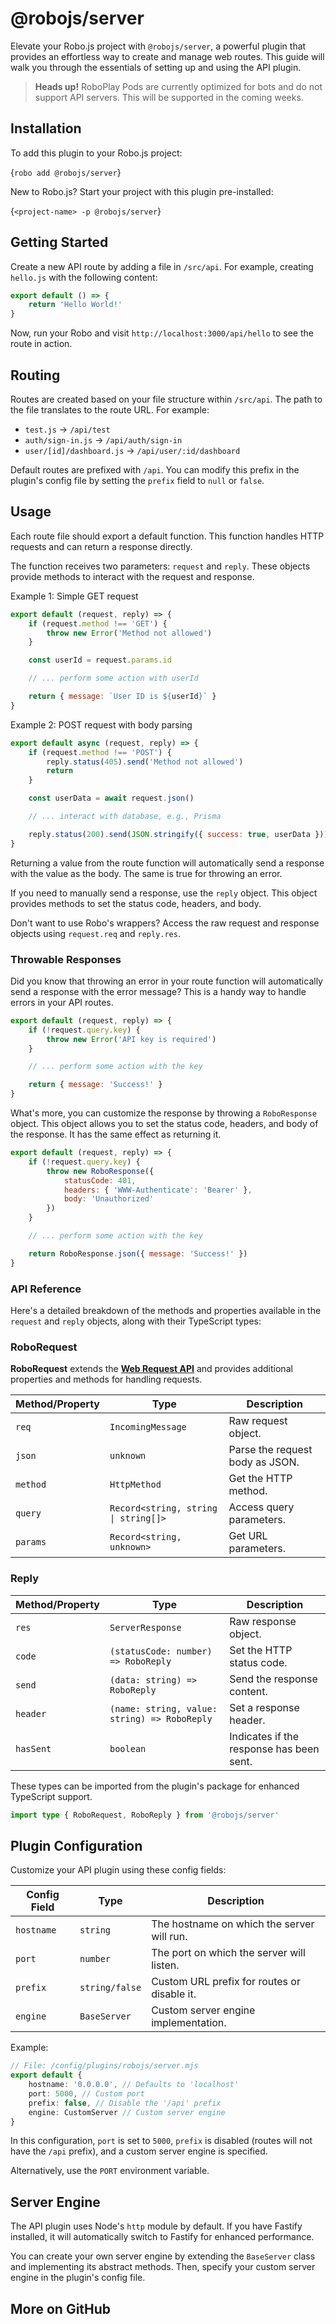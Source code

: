 
# @robojs/server

Elevate your Robo.js project with `@robojs/server`, a powerful plugin that provides an effortless way to create and manage web routes. This guide will walk you through the essentials of setting up and using the API plugin.

> **Heads up!** RoboPlay Pods are currently optimized for bots and do not support API servers. This will be supported in the coming weeks.

## Installation 

To add this plugin to your Robo.js project:

<Terminal execute>{`robo add @robojs/server`}</Terminal>

New to Robo.js? Start your project with this plugin pre-installed:

<Terminal create>{`<project-name> -p @robojs/server`}</Terminal>

## Getting Started

Create a new API route by adding a file in `/src/api`. For example, creating `hello.js` with the following content:

```javascript
export default () => {
	return 'Hello World!'
}
```

Now, run your Robo and visit `http://localhost:3000/api/hello` to see the route in action.

## Routing

Routes are created based on your file structure within `/src/api`. The path to the file translates to the route URL. For example:

- `test.js` → `/api/test`
- `auth/sign-in.js` → `/api/auth/sign-in`
- `user/[id]/dashboard.js` → `/api/user/:id/dashboard`

Default routes are prefixed with `/api`. You can modify this prefix in the plugin's config file by setting the `prefix` field to `null` or `false`.

## Usage

Each route file should export a default function. This function handles HTTP requests and can return a response directly.

The function receives two parameters: `request` and `reply`. These objects provide methods to interact with the request and response.

Example 1: Simple GET request

```javascript
export default (request, reply) => {
	if (request.method !== 'GET') {
		throw new Error('Method not allowed')
	}

	const userId = request.params.id

	// ... perform some action with userId

	return { message: `User ID is ${userId}` }
}
```

Example 2: POST request with body parsing

```javascript
export default async (request, reply) => {
	if (request.method !== 'POST') {
		reply.status(405).send('Method not allowed')
		return
	}

	const userData = await request.json()

	// ... interact with database, e.g., Prisma

	reply.status(200).send(JSON.stringify({ success: true, userData }))
}
```

Returning a value from the route function will automatically send a response with the value as the body. The same is true for throwing an error.

If you need to manually send a response, use the `reply` object. This object provides methods to set the status code, headers, and body.

Don't want to use Robo's wrappers? Access the raw request and response objects using `request.req` and `reply.res`.

### Throwable Responses

Did you know that throwing an error in your route function will automatically send a response with the error message? This is a handy way to handle errors in your API routes.

```javascript
export default (request, reply) => {
	if (!request.query.key) {
		throw new Error('API key is required')
	}

	// ... perform some action with the key

	return { message: 'Success!' }
}
```

What's more, you can customize the response by throwing a `RoboResponse` object. This object allows you to set the status code, headers, and body of the response. It has the same effect as returning it.

```javascript
export default (request, reply) => {
	if (!request.query.key) {
		throw new RoboResponse({
			statusCode: 401,
			headers: { 'WWW-Authenticate': 'Bearer' },
			body: 'Unauthorized'
		})
	}

	// ... perform some action with the key

	return RoboResponse.json({ message: 'Success!' })
}
```

### API Reference

Here's a detailed breakdown of the methods and properties available in the `request` and `reply` objects, along with their TypeScript types:

### RoboRequest

**RoboRequest** extends the **[Web Request API](https://developer.mozilla.org/en-US/docs/Web/API/Request)** and provides additional properties and methods for handling requests.

| **Method/Property** | **Type**                             | **Description**                 |
| ------------------- | ------------------------------------ | ------------------------------- |
| `req`               | `IncomingMessage`                    | Raw request object.             |
| `json`              | `unknown`                            | Parse the request body as JSON. |
| `method`            | `HttpMethod`                         | Get the HTTP method.            |
| `query`             | `Record<string, string \| string[]>` | Access query parameters.        |
| `params`            | `Record<string, unknown>`            | Get URL parameters.             |

### Reply

| **Method/Property** | **Type**                                     | **Description**                          |
| ------------------- | -------------------------------------------- | ---------------------------------------- |
| `res`               | `ServerResponse`                             | Raw response object.                     |
| `code`              | `(statusCode: number) => RoboReply`          | Set the HTTP status code.                |
| `send`              | `(data: string) => RoboReply`                | Send the response content.               |
| `header`            | `(name: string, value: string) => RoboReply` | Set a response header.                   |
| `hasSent`           | `boolean`                                    | Indicates if the response has been sent. |

These types can be imported from the plugin's package for enhanced TypeScript support.

```ts
import type { RoboRequest, RoboReply } from '@robojs/server'
```

## Plugin Configuration

Customize your API plugin using these config fields:

| **Config Field** | **Type**       | **Description**                             |
| ---------------- | -------------- | ------------------------------------------- |
| `hostname`       | `string`       | The hostname on which the server will run.  |
| `port`           | `number`       | The port on which the server will listen.   |
| `prefix`         | `string/false` | Custom URL prefix for routes or disable it. |
| `engine`         | `BaseServer`   | Custom server engine implementation.        |

Example:

```typescript title="config/plugins/robojs/server.mjs"
// File: /config/plugins/robojs/server.mjs
export default {
	hostname: '0.0.0.0', // Defaults to 'localhost'
	port: 5000, // Custom port
	prefix: false, // Disable the '/api' prefix
	engine: CustomServer // Custom server engine
}
```

In this configuration, `port` is set to `5000`, `prefix` is disabled (routes will not have the `/api` prefix), and a custom server engine is specified.

Alternatively, use the `PORT` environment variable.

## Server Engine

The API plugin uses Node's `http` module by default. If you have Fastify installed, it will automatically switch to Fastify for enhanced performance.

You can create your own server engine by extending the `BaseServer` class and implementing its abstract methods. Then, specify your custom server engine in the plugin's config file.


## More on GitHub

<CardContainer><Card href="https://github.com/Wave-Play/robo.js/tree/main/packages/plugin-api" title="🔗 GitHub Repository" description="Explore source code on GitHub."/></CardContainer>
